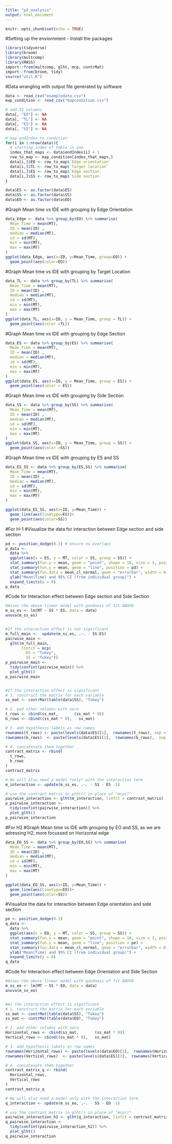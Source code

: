 ```yaml
---
title: "p2_analysis"
output: html_document
---
```


```r
knitr::opts_chunk$set(echo = TRUE)
```

#Setting up the enviornment - Install the packages
```r
library(tidyverse)
library(broom)
library(multcomp)
library(MASS)
import::from(multcomp, glht, mcp, contrMat)
import::from(broom, tidy)
source("util.R") 
```

#Data wrangling with output file generated by software
```r
data <- read_csv("exampledata.csv")
map_condition <- read_csv("mapcondition.csv")

# add IV columns
data[, "EO"] <- NA
data[, "TL"] <- NA
data[, "ES"] <- NA
data[, "SS"] <- NA

# map endIndex to condition
for(i in 1:nrow(data)){
  # starting index of table is one
  index_that_maps <- data$endIndex[i] + 1
  row_to_map <- map_condition[index_that_maps,]
  data[i,]$EO <- row_to_map$`Edge orientation`
  data[i,]$TL <- row_to_map$`Target location`
  data[i,]$ES <- row_to_map$`Edge section`
  data[i,]$SS <- row_to_map$`Side section`
}

data$ES <- as.factor(data$ES)
data$SS <- as.factor(data$SS)
data$EO <- as.factor(data$EO)
```

#Graph Mean time vs IDE with grouping by Edge Orientation
```r
data_Edge <- data %>% group_by(EO) %>% summarise(
  Mean_Time = mean(MT),
  ID = mean(ID) ,
  median = median(MT),
  sd = sd(MT),
  min = min(MT),
  max = max(MT)
)
ggplot(data_Edge, aes(x=ID, y=Mean_Time, group=EO)) +
  geom_point(aes(color=EO))
```

#Graph Mean time vs IDE with grouping by Target Location
```r
data_TL <- data %>% group_by(TL) %>% summarise(
  Mean_Time = mean(MT),
  ID = mean(ID) ,
  median = median(MT),
  sd = sd(MT),
  min = min(MT),
  max = max(MT)
) 
ggplot(data_TL, aes(x=ID, y = Mean_Time, group = TL)) + 
  geom_point(aes(color =TL))
```

#Graph Mean time vs IDE with grouping by Edge Section
```r
data_ES <- data %>% group_by(ES) %>% summarise(
  Mean_Time = mean(MT),
  ID = mean(ID) ,
  median = median(MT),
  sd = sd(MT),
  min = min(MT),
  max = max(MT)
) 
ggplot(data_ES, aes(x=ID, y = Mean_Time, group = ES)) + 
  geom_point(aes(color = ES))
```

#Graph Mean time vs IDE with grouping by Side Section
```r
data_SS <- data %>% group_by(SS) %>% summarise(
  Mean_Time = mean(MT),
  ID = mean(ID) ,
  median = median(MT),
  sd = sd(MT),
  min = min(MT),
  max = max(MT)
) 
ggplot(data_SS, aes(x=ID, y = Mean_Time, group = SS)) + 
  geom_point(aes(color =SS))
```

#Graph Mean time vs IDE with grouping by ES and SS
```r
data_ES_SS <- data %>% group_by(ES,SS) %>% summarise(
  Mean_Time = mean(MT),
  ID = mean(ID) ,
  median = median(MT),
  sd = sd(MT),
  min = min(MT),
  max = max(MT)
)

ggplot(data_ES_SS, aes(x=ID, y=Mean_Time)) +
  geom_line(aes(linetype=ES))+
  geom_point(aes(color=SS))
```

#For H-1
#Visualize the data for interaction between Edge section and side section
```r
pd <- position_dodge(0.3) # ensure no overlaps
p_data <- 
  data %>% 
  ggplot(aes(x = ES, y = MT, color = SS, group = SS)) +
  stat_summary(fun.y = mean, geom = "point", shape = 18, size = 3, position = pd) + 
  stat_summary(fun.y = mean, geom = "line", position = pd) + 
  stat_summary(fun.data = mean_cl_normal, geom = "errorbar", width = 0, position = pd) + 
  ylab("Mean(Time) and 95% CI (from individual group)") +
  expand_limits(y = 0)
p_data
```


#Code for Interaction effect between Edge section and Side Section
```r
#Asses the above linear model with goodness of fit ANOVA
m_ss_es <- lm(MT ~ SS * ES, data = data)
anova(m_ss_es)


#If the interaction effect is not significant
m_full_main <-  update(m_ss_es, .~. - SS:ES)  
pairwise_main <- 
  glht(m_full_main,
       linfct = mcp(
         ES = "Tukey",
         SS = "Tukey"))
p_pairwise_main <- 
  tidy(confint(pairwise_main)) %>% 
  plot_glht()
p_pairwise_main


#If the interaction effect is significant
# 1. construct the matrix for each variable
ss_mat <- contrMat(table(data$SS), "Tukey")

# 2. pad other columns with zero
t_rows <- cbind(ss_mat,       (ss_mat * 0))
b_rows <- cbind((ss_mat * 0),   ss_mat)

# 3. add hypothesis labels as row names
rownames(t_rows) <- paste(levels(data$ES)[1],  rownames(t_rows), sep =": ")
rownames(b_rows)  <- paste(levels(data$ES)[2],  rownames(b_rows),  sep =": ")

# 4. concatenate them together
contrast_matrix <- rbind(
  t_rows,
  b_rows
)
contrast_matrix

# We will also need a model *only* with the interaction term
m_interaction <- update(m_ss_es, .~. - SS - ES -1)

# use the contrast matrix in glht() in place of "mcp()"
pairwise_interaction <- glht(m_interaction, linfct = contrast_matrix)  
p_pairwise_interaction <- 
  tidy(confint(pairwise_interaction)) %>% 
  plot_glht()
p_pairwise_interaction
```

#For H2
#Graph Mean time vs IDE with grouping by EO and SS, as we are adressing H2, more focussed on Horizontal edge
```r
data_EO_SS <- data %>% group_by(EO,SS) %>% summarise(
  Mean_Time = mean(MT),
  ID = mean(ID) ,
  median = median(MT),
  sd = sd(MT),
  min = min(MT),
  max = max(MT)
)

ggplot(data_EO_SS, aes(x=ID, y=Mean_Time)) +
  geom_line(aes(linetype=EO))+
  geom_point(aes(color=SS))
```



#Visualize the data for interaction between Edge orientation and side section
```r
pe <- position_dodge(0.3) 
q_data <- 
  data %>% 
  ggplot(aes(x = EO, y = MT, color = SS, group = SS)) +
  stat_summary(fun.y = mean, geom = "point", shape = 18, size = 3, position = pe) + 
  stat_summary(fun.y = mean, geom = "line", position = pe) + 
  stat_summary(fun.data = mean_cl_normal, geom = "errorbar", width = 0, position = pe) + 
  ylab("Mean(Time) and 95% CI (from individual group)") +
  expand_limits(y = 0)
q_data
```


#Code for Interaction effect between Edge Orientation and Side Section
```r
#Asses the above linear model with goodness of fit ANOVA
m_ss_eo <- lm(MT ~ SS * EO, data = data)
anova(m_ss_eo)


#As the interaction effect is significant
# 1. construct the matrix for each variable
ss_mat <- contrMat(table(data$SS), "Tukey")
ss_mat <- contrMat(table(data$EO), "Tukey")

# 2. pad other columns with zero
Horizontal_rows <- cbind(ss_mat,       (ss_mat * 0))
Vertical_rows <- cbind((ss_mat * 0),   ss_mat)

# 3. add hypothesis labels as row names
rownames(Horizontal_rows) <- paste(levels(data$EO)[1],  rownames(Horizontal_rows), sep =": ")
rownames(Vertical_rows)  <- paste(levels(data$ES)[2],  rownames(Vertical_rows),  sep =": ")

# 4. concatenate them together
contrast_matrix_q <- rbind(
  Horizontal_rows,
  Vertical_rows
)
contrast_matrix_q

# We will also need a model only with the interaction term
q_interaction <- update(m_ss_eo, .~. - SS - EO -1)

# use the contrast matrix in glht() in place of "mcp()"
pairwise_interaction_h2 <- glht(q_interaction, linfct = contrast_matrix_q)  
q_pairwise_interaction <- 
  tidy(confint(pairwise_interaction_h2)) %>% 
  plot_glht()
q_pairwise_interaction

```



